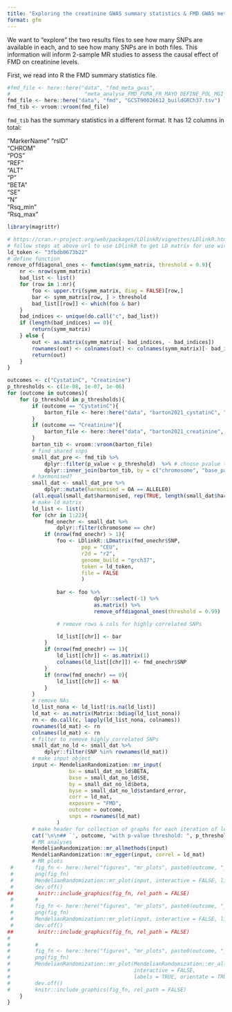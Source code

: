 ```yaml
---
title: "Exploring the creatinine GWAS summary statistics & FMD GWAS meta-analysis summary statistics"
format: gfm
---
```


We want to "explore" the two results files to see how many SNPs are available in each, and to see 
how many SNPs are in both files. This information will inform 2-sample MR studies to 
assess the causal effect of FMD on creatinine levels.

First, we read into R the FMD summary statistics file.


```r
#fmd_file <- here::here("data", "fmd_meta_gwas", 
#                        "meta_analyse_FMD_FUMA_FR_MAYO_DEFINE_POL_MGI_FEIRI_HRC_all_2020-08-12.tab")
fmd_file <- here::here("data", "fmd", "GCST90026612_buildGRCh37.tsv")
fmd_tib <- vroom::vroom(fmd_file)
```


`fmd_tib` has the summary statistics in a different format.
It has 12 columns in total:

"MarkerName" 
"rsID"       
"CHROM"      
"POS"        
"REF"       
"ALT"        
"P"          
"BETA"       
"SE"         
"N"         
"Rsq_min"    
"Rsq_max"   


```r
library(magrittr)
```


```r
# https://cran.r-project.org/web/packages/LDlinkR/vignettes/LDlinkR.html
# follow steps at above url to use LDlinkR to get LD matrix for use with MendelianRandomization R pkg
ld_token <- "3fbdb0673b22"
# define function
remove_offdiagonal_ones <- function(symm_matrix, threshold = 0.9){
    nr <- nrow(symm_matrix)
    bad_list <- list()
    for (row in 1:nr){
        foo <- upper.tri(symm_matrix, diag = FALSE)[row,]
        bar <- symm_matrix[row, ] > threshold
        bad_list[[row]] <- which(foo & bar)
    }
    bad_indices <- unique(do.call("c", bad_list))
    if (length(bad_indices) == 0){
        return(symm_matrix)
    } else {
        out <- as.matrix(symm_matrix[- bad_indices, - bad_indices])
        rownames(out) <- colnames(out) <- colnames(symm_matrix)[- bad_indices]
        return(out)
    }
}
```




```r
outcomes <- c("CystatinC", "Creatinine")
p_thresholds <- c(1e-08, 1e-07, 1e-06)
for (outcome in outcomes){
    for (p_threshold in p_thresholds){
        if (outcome == "CystatinC"){
            barton_file <- here::here("data", "barton2021_cystatinC", "GCST90025945_buildGRCh37.tsv")
        }
        if (outcome == "Creatinine"){
            barton_file <- here::here("data", "barton2021_creatinine", "GCST90025946_buildGRCh37.tsv")
        }
        barton_tib <- vroom::vroom(barton_file)
        # find shared snps
        small_dat_pre <- fmd_tib %>%
            dplyr::filter(p_value < p_threshold)  %>% # choose pvalue threshold     
            dplyr::inner_join(barton_tib, by = c("chromosome", "base_pair_location"))
        # harmonised? 
        small_dat <- small_dat_pre %>%
            dplyr::mutate(harmonised = OA == ALLELE0)
        (all.equal(small_dat$harmonised, rep(TRUE, length(small_dat$harmonised))))
        # make ld matrix
        ld_list <- list()
        for (chr in 1:22){
            fmd_onechr <- small_dat %>%
                dplyr::filter(chromosome == chr)
            if (nrow(fmd_onechr) > 1){
                foo <- LDlinkR::LDmatrix(fmd_onechr$SNP, 
                        pop = "CEU", 
                        r2d = "r2", 
                        genome_build = "grch37",
                        token = ld_token, 
                        file = FALSE
                        ) 
                
                bar <- foo %>% 
                            dplyr::select(-1) %>%
                            as.matrix() %>%
                            remove_offdiagonal_ones(threshold = 0.99)

                # remove rows & cols for highly correlated SNPs 

                ld_list[[chr]] <- bar
            }
            if (nrow(fmd_onechr) == 1){
                ld_list[[chr]] <- as.matrix(1)
                colnames(ld_list[[chr]]) <- fmd_onechr$SNP      
            }
            if (nrow(fmd_onechr) == 0){
                ld_list[[chr]] <- NA
            }
        }
        # remove NAs
        ld_list_nona <- ld_list[!is.na(ld_list)]
        ld_mat <- as.matrix(Matrix::bdiag(ld_list_nona))
        rn <- do.call(c, lapply(ld_list_nona, colnames))
        rownames(ld_mat) <- rn
        colnames(ld_mat) <- rn
        # filter to remove highly correlated SNPs
        small_dat_no_ld <- small_dat %>%
            dplyr::filter(SNP %in% rownames(ld_mat))
        # make input object
        input <- MendelianRandomization::mr_input(
                    bx = small_dat_no_ld$BETA, 
                    bxse = small_dat_no_ld$SE, 
                    by = small_dat_no_ld$beta, 
                    byse = small_dat_no_ld$standard_error,
                    corr = ld_mat,
                    exposure = "FMD",
                    outcome = outcome,
                    snps = rownames(ld_mat)
                )
        # make header for collection of graphs for each iteration of loop
        cat('\n\n## `', outcome, "with p-value threshold: ", p_threshold, '`\n\n')    
        # MR analyses   
        MendelianRandomization::mr_allmethods(input)
        MendelianRandomization::mr_egger(input, correl = ld_mat)
        # MR plots
 #       fig_fn <- here::here("figures", "mr_plots", paste0(outcome, "_", p_threshold, "_1.png"))
 #       png(fig_fn)
 #       MendelianRandomization::mr_plot(input, interactive = FALSE, line = "ivw", labels = TRUE, orientate = TRUE)
 #       dev.off()
##        knitr::include_graphics(fig_fn, rel_path = FALSE)
 #       #
 #       fig_fn <- here::here("figures", "mr_plots", paste0(outcome, "_", p_threshold, "_2.png"))
 #       png(fig_fn)
 #       MendelianRandomization::mr_plot(input, interactive = FALSE, line = "egger", labels = TRUE, orientate = TRUE)
 #       dev.off()
##        knitr::include_graphics(fig_fn, rel_path = FALSE)
#
#        #
#        fig_fn <- here::here("figures", "mr_plots", paste0(outcome, "_", p_threshold, "_3.png"))
#        png(fig_fn)
#        MendelianRandomization::mr_plot(MendelianRandomization::mr_allmethods(input, method = "all"), 
#                                        interactive = FALSE, 
#                                        labels = TRUE, orientate = TRUE)
#        dev.off()
#        knitr::include_graphics(fig_fn, rel_path = FALSE)
    }
}
```

